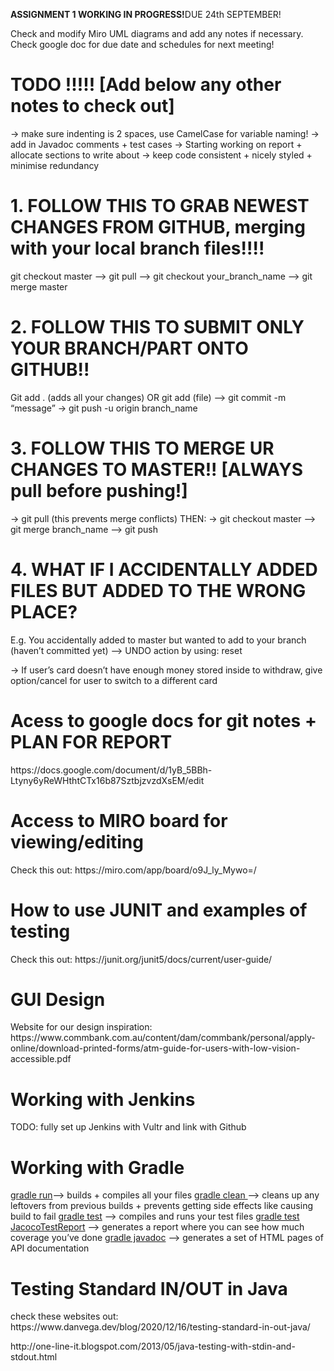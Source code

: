 <b>ASSIGNMENT 1 WORKING IN PROGRESS!</b>DUE 24th SEPTEMBER!

Check and modify Miro UML diagrams and add any notes if necessary.
Check google doc for due date and schedules for next meeting!

# TODO !!!!! [Add below any other notes to check out]

-> make sure indenting is 2 spaces, use CamelCase for variable naming!
-> add in Javadoc comments + test cases
-> Starting working on report + allocate sections to write about
-> keep code consistent + nicely styled + minimise redundancy

# 1. FOLLOW THIS TO GRAB NEWEST CHANGES FROM GITHUB, merging with your local branch files!!!!
git checkout master --> git pull --> git checkout your_branch_name --> git merge master
 
# 2. FOLLOW THIS TO SUBMIT ONLY YOUR BRANCH/PART ONTO GITHUB!! 
Git add . (adds all your changes) OR git add (file) --> git commit -m “message” → git push -u origin branch_name

# 3. FOLLOW THIS TO MERGE UR CHANGES TO MASTER!! [ALWAYS pull before pushing!]
-> git pull (this prevents merge conflicts) 
    THEN:
-> git checkout master --> git merge branch_name --> git push

# 4. WHAT IF I ACCIDENTALLY ADDED FILES BUT ADDED TO THE WRONG PLACE?
  E.g. You accidentally added to master but wanted to add to your branch (haven't committed yet) --> UNDO action by using: reset <file>

-> If user's card doesn't have enough money stored inside to withdraw, give option/cancel for user to switch to a different card

# Acess to google docs for git notes + PLAN FOR REPORT
https://docs.google.com/document/d/1yB_5BBh-Ltyny6yReWHthtCTx16b87SztbjzvzdXsEM/edit


# Access to MIRO board for viewing/editing

Check this out: https://miro.com/app/board/o9J_ly_Mywo=/


# How to use JUNIT and examples of testing

Check this out: https://junit.org/junit5/docs/current/user-guide/


# GUI Design

Website for our design inspiration: https://www.commbank.com.au/content/dam/commbank/personal/apply-online/download-printed-forms/atm-guide-for-users-with-low-vision-accessible.pdf


# Working with Jenkins 

TODO: fully set up Jenkins with Vultr and link with Github

# Working with Gradle

<u>gradle run</u>--> builds + compiles all your files
<u>gradle clean </u>--> cleans up any leftovers from previous builds + prevents getting side effects like causing build to fail
<u>gradle test</u> --> compiles and runs your test files
<u>gradle test JacocoTestReport</u> --> generates a report where you can see how much coverage you've done
<u>gradle javadoc</u> --> generates a set of HTML pages of API documentation

# Testing Standard IN/OUT in Java

check these websites out: https://www.danvega.dev/blog/2020/12/16/testing-standard-in-out-java/ 

http://one-line-it.blogspot.com/2013/05/java-testing-with-stdin-and-stdout.html
